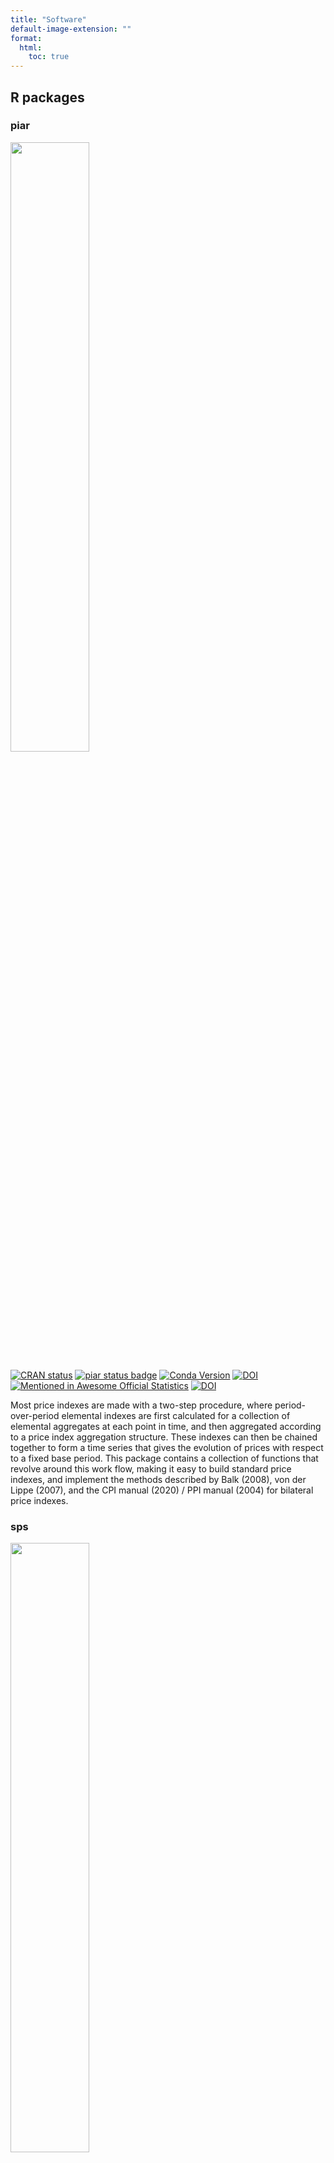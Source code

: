 ```yaml
---
title: "Software"
default-image-extension: ""
format:
  html:
    toc: true
---
```


## R packages

### piar

:::{.column-margin}
[![](img/piar.png){width=50%}](https://marberts.github.io/piar)
:::

[![CRAN status](https://www.r-pkg.org/badges/version/piar)](https://cran.r-project.org/package=piar)
[![piar status badge](https://marberts.r-universe.dev/badges/piar)](https://marberts.r-universe.dev/piar)
[![Conda Version](https://img.shields.io/conda/vn/conda-forge/r-piar.svg)](https://anaconda.org/conda-forge/r-piar)
[![DOI](https://zenodo.org/badge/370889275.svg)](https://zenodo.org/doi/10.5281/zenodo.10110046)
[![Mentioned in Awesome Official Statistics](https://awesome.re/mentioned-badge.svg)](https://github.com/SNStatComp/awesome-official-statistics-software)
[![DOI](https://joss.theoj.org/papers/10.21105/joss.06781/status.svg)](https://doi.org/10.21105/joss.06781)

Most price indexes are made with a two-step procedure, where period-over-period elemental indexes are first calculated for a collection of elemental aggregates at each point in time, and then aggregated according to a price index aggregation structure. These indexes can then be chained together to form a time series that gives the evolution of prices with respect to a fixed base period. This package contains a collection of functions that revolve around this work flow, making it easy to build standard price indexes, and implement the methods described by Balk (2008), von der Lippe (2007), and the CPI manual (2020) / PPI manual (2004) for bilateral price indexes.

### sps

:::{.column-margin}
[![](img/sps.png){width=50%}](https://marberts.github.io/sps)
:::

[![CRAN status](https://www.r-pkg.org/badges/version/sps)](https://cran.r-project.org/package=sps)
[![sps status badge](https://marberts.r-universe.dev/badges/sps)](https://marberts.r-universe.dev)
[![Conda Version](https://img.shields.io/conda/vn/conda-forge/r-sps.svg)](https://anaconda.org/conda-forge/r-sps)
[![DOI](https://zenodo.org/badge/326323827.svg)](https://zenodo.org/doi/10.5281/zenodo.10109857)
[![Mentioned in Awesome Official Statistics](https://awesome.re/mentioned-badge.svg)](https://github.com/SNStatComp/awesome-official-statistics-software)

Sequential Poisson sampling is a variation of Poisson sampling for drawing probability-proportional-to-size samples with a given number of units, and is commonly used for price-index surveys. This package gives functions to draw stratified sequential Poisson samples according to the method by Ohlsson (1998), as well as other order sample designs by Rosén (1997), and generate appropriate bootstrap replicate weights according to the generalized bootstrap method by Beaumont and Patak (2012).

### gpindex

:::{.column-margin}
[![](img/gpindex.png){width=50%}](https://marberts.github.io/gpindex)
:::

[![CRAN status](https://www.r-pkg.org/badges/version/gpindex)](https://cran.r-project.org/package=gpindex)
[![gpindex status badge](https://marberts.r-universe.dev/badges/gpindex)](https://marberts.r-universe.dev/gpindex)
[![Conda Version](https://img.shields.io/conda/vn/conda-forge/r-gpindex.svg)](https://anaconda.org/conda-forge/r-gpindex)
[![DOI](https://zenodo.org/badge/261861375.svg)](https://zenodo.org/doi/10.5281/zenodo.10097742)

Tools to build and work with bilateral generalized-mean price indexes (and by extension quantity indexes), and indexes composed of generalized-mean indexes (e.g., superlative quadratic-mean indexes, GEKS). Covers the core mathematical machinery for making bilateral price indexes, computing price relatives, detecting outliers, and decomposing indexes, with wrappers for all common (and many uncommon) index-number formulas. Implements and extends many of the methods in Balk (2008), von der Lippe (2007), and the CPI manual (2020).

### rsmatrix

:::{.column-margin}
[![](img/rsmatrix.png){width=50%}](https://marberts.github.io/rsmatrix)
:::

[![CRAN status](https://www.r-pkg.org/badges/version/rsmatrix)](https://cran.r-project.org/package=rsmatrix)
[![rsmatrix status badge](https://marberts.r-universe.dev/badges/rsmatrix)](https://marberts.r-universe.dev)
[![DOI](https://zenodo.org/badge/283389699.svg)](https://zenodo.org/doi/10.5281/zenodo.10110159)

Calculate the matrices in Shiller (1991) that serve as the foundation for many repeat-sales price indexes.

## Contributed to

- [{bootstrapFP}](https://cran.r-project.org/package=bootstrapFP)
- [{concstats}](https://cran.r-project.org/package=concstats)
- [DVC](https://dvc.org)
- [{goodpractice}](https://cran.r-project.org/package=goodpractice)
- [R](https://r-project.org) (base and stats)
- [{sampling}](https://cran.r-project.org/package=sampling)
- [{tabulapdf}](https://cran.r-project.org/package=tabulapdf)
- [{tempodisco}](https://github.com/kinleyid/tempodisco)
